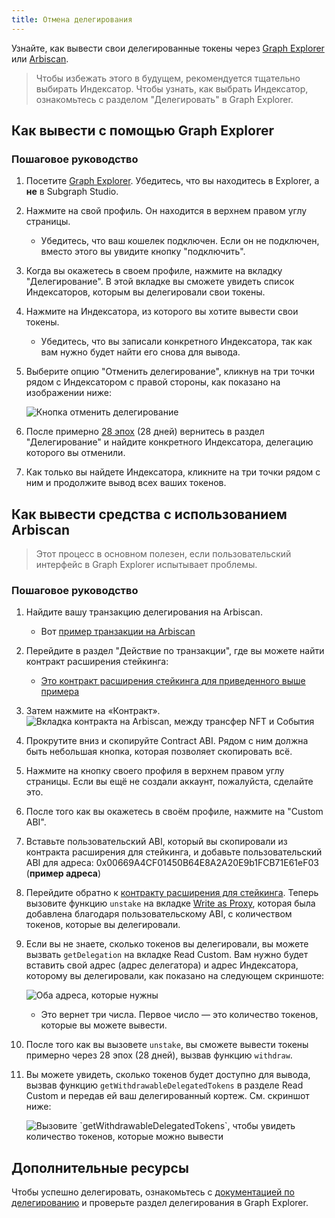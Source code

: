 ```yaml
---
title: Отмена делегирования
---
```


Узнайте, как вывести свои делегированные токены через [Graph Explorer](https://thegraph.com/explorer) или [Arbiscan](https://arbiscan.io/).

> Чтобы избежать этого в будущем, рекомендуется тщательно выбирать Индексатор. Чтобы узнать, как выбрать Индексатор, ознакомьтесь с разделом "Делегировать" в Graph Explorer.

## Как вывести с помощью Graph Explorer

### Пошаговое руководство

1. Посетите [Graph Explorer](https://thegraph.com/explorer). Убедитесь, что вы находитесь в Explorer, а **не** в Subgraph Studio.

2. Нажмите на свой профиль. Он находится в верхнем правом углу страницы.
   - Убедитесь, что ваш кошелек подключен. Если он не подключен, вместо этого вы увидите кнопку "подключить".

3. Когда вы окажетесь в своем профиле, нажмите на вкладку "Делегирование". В этой вкладке вы сможете увидеть список Индексаторов, которым вы делегировали свои токены.

4. Нажмите на Индексатора, из которого вы хотите вывести свои токены.
   - Убедитесь, что вы записали конкретного Индексатора, так как вам нужно будет найти его снова для вывода.

5. Выберите опцию "Отменить делегирование", кликнув на три точки рядом с Индексатором с правой стороны, как показано на изображении ниже:

   ![Кнопка отменить делегирование](/img/undelegate-button.png)

6. После примерно [28 эпох](https://thegraph.com/explorer/network/epochs?chain=arbitrum-one) (28 дней) вернитесь в раздел "Делегирование" и найдите конкретного Индексатора, делегацию которого вы отменили.

7. Как только вы найдете Индексатора, кликните на три точки рядом с ним и продолжите вывод всех ваших токенов.

## Как вывести средства с использованием Arbiscan

> Этот процесс в основном полезен, если пользовательский интерфейс в Graph Explorer испытывает проблемы.

### Пошаговое руководство

1. Найдите вашу транзакцию делегирования на Arbiscan.
   - Вот [пример транзакции на Arbiscan](https://arbiscan.io/tx/0xcf2110eac897099f821064445041031efb32786392bdbe7544a4cb7a6b2e4f9a)

2. Перейдите в раздел "Действие по транзакции", где вы можете найти контракт расширения стейкинга:
   - [Это контракт расширения стейкинга для приведенного выше примера](https://arbiscan.io/address/0x00669A4CF01450B64E8A2A20E9b1FCB71E61eF03)

3. Затем нажмите на «Контракт». ![Вкладка контракта на Arbiscan, между трансфер NFT и События](/img/arbiscan-contract.png)

4. Прокрутите вниз и скопируйте Contract ABI. Рядом с ним должна быть небольшая кнопка, которая позволяет скопировать всё.

5. Нажмите на кнопку своего профиля в верхнем правом углу страницы. Если вы ещё не создали аккаунт, пожалуйста, сделайте это.

6. После того как вы окажетесь в своём профиле, нажмите на "Custom ABI".

7. Вставьте пользовательский ABI, который вы скопировали из контракта расширения для стейкинга, и добавьте пользовательский ABI для адреса: 0x00669A4CF01450B64E8A2A20E9b1FCB71E61eF03 (**пример адреса**)

8. Перейдите обратно к [контракту расширения для стейкинга](https://arbiscan.io/address/0x00669A4CF01450B64E8A2A20E9b1FCB71E61eF03#writeProxyContract). Теперь вызовите функцию `unstake` на вкладке [Write as Proxy](https://arbiscan.io/address/0x00669A4CF01450B64E8A2A20E9b1FCB71E61eF03#writeProxyContract), которая была добавлена благодаря пользовательскому ABI, с количеством токенов, которые вы делегировали.

9. Если вы не знаете, сколько токенов вы делегировали, вы можете вызвать `getDelegation` на вкладке Read Custom. Вам нужно будет вставить свой адрес (адрес делегатора) и адрес Индексатора, которому вы делегировали, как показано на следующем скриншоте:

   ![Оба адреса, которые нужны](/img/get-delegate.png)

   - Это вернет три числа. Первое число — это количество токенов, которые вы можете вывести.

10. После того как вы вызовете `unstake`, вы сможете вывести токены примерно через 28 эпох (28 дней), вызвав функцию `withdraw`.

11. Вы можете увидеть, сколько токенов будет доступно для вывода, вызвав функцию `getWithdrawableDelegatedTokens` в разделе Read Custom и передав ей ваш делегированный кортеж. См. скриншот ниже:

    ![Вызовите \`getWithdrawableDelegatedTokens\`, чтобы увидеть количество токенов, которые можно вывести](/img/withdraw-available.png)

## Дополнительные ресурсы

Чтобы успешно делегировать, ознакомьтесь с [документацией по делегированию](/resources/roles/delegating/delegating/) и проверьте раздел делегирования в Graph Explorer.
